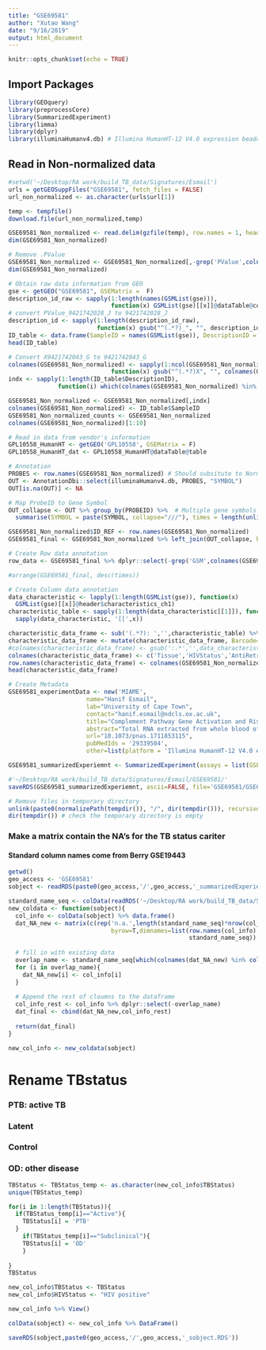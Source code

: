 ```yaml
---
title: "GSE69581"
author: "Xutao Wang"
date: "9/16/2019"
output: html_document
---
```


```r
knitr::opts_chunk$set(echo = TRUE)
```

## Import Packages
```r
library(GEOquery)
library(preprocessCore)
library(SummarizedExperiment)
library(limma)
library(dplyr)
library(illuminaHumanv4.db) # Illumina HumanHT-12 V4.0 expression beadchip
```

## Read in Non-normalized data
```r
#setwd('~/Desktop/RA work/build_TB_data/Signatures/Esmail')
urls = getGEOSuppFiles("GSE69581", fetch_files = FALSE)
url_non_normalized <- as.character(urls$url[1])

temp <- tempfile()
download.file(url_non_normalized,temp)

GSE69581_Non_normalized <- read.delim(gzfile(temp), row.names = 1, header = TRUE)
dim(GSE69581_Non_normalized)
```
```r
# Remove .PValue
GSE69581_Non_normalized <- GSE69581_Non_normalized[,-grep('PValue',colnames(GSE69581_Non_normalized))]
dim(GSE69581_Non_normalized)
```

```r
# Obtain raw data information from GEO
gse <- getGEO("GSE69581", GSEMatrix =  F)
description_id_raw <- sapply(1:length(names(GSMList(gse))), 
                             function(x) GSMList(gse)[[x]]@dataTable@columns$Column[3])
# convert PValue_9421742028_J to 9421742028_J
description_id <- sapply(1:length(description_id_raw), 
                         function(x) gsub("^(.*?)_", "", description_id_raw[x]))
ID_table <- data.frame(SampleID = names(GSMList(gse)), DescriptionID = description_id)
head(ID_table)
```

```r
# Convert X9421742043_G to 9421742043_G
colnames(GSE69581_Non_normalized) <- sapply(1:ncol(GSE69581_Non_normalized), 
                             function(x) gsub("^(.*?)X", "", colnames(GSE69581_Non_normalized)[x]))
indx <- sapply(1:length(ID_table$DescriptionID), 
              function(i) which(colnames(GSE69581_Non_normalized) %in% ID_table$DescriptionID[i]));indx

GSE69581_Non_normalized <- GSE69581_Non_normalized[,indx]
colnames(GSE69581_Non_normalized) <- ID_table$SampleID
GSE69581_Non_normalized_counts <- GSE69581_Non_normalized
colnames(GSE69581_Non_normalized)[1:10]
```

```r
# Read in data from vendor's information
GPL10558_HumanHT <- getGEO('GPL10558', GSEMatrix = F)
GPL10558_HumanHT_dat <- GPL10558_HumanHT@dataTable@table

# Annotation
PROBES <- row.names(GSE69581_Non_normalized) # Should subsitute to Normalized file
OUT <- AnnotationDbi::select(illuminaHumanv4.db, PROBES, "SYMBOL")
OUT[is.na(OUT)] <- NA

# Map ProbeID to Gene Symbol 
OUT_collapse <- OUT %>% group_by(PROBEID) %>%  # Multiple gene symbols map to the same ProbeID
  summarise(SYMBOL = paste(SYMBOL, collapse="///"), times = length(unlist(strsplit(SYMBOL, "///")))) 

GSE69581_Non_normalized$ID_REF <- row.names(GSE69581_Non_normalized)
GSE69581_final <- GSE69581_Non_normalized %>% left_join(OUT_collapse, by=c('ID_REF' = "PROBEID")) %>% left_join(GPL10558_HumanHT_dat, by = c('ID_REF'='ID')) 

# Create Row data annotation
row_data <- GSE69581_final %>% dplyr::select(-grep('GSM',colnames(GSE69581_final))) %>% DataFrame()

#arrange(GSE69581_final, desc(times))
```

```r
# Create Column data annotation
data_characteristic <- lapply(1:length(GSMList(gse)), function(x)  
  GSMList(gse)[[x]]@header$characteristics_ch1)
characteristic_table <- sapply(1:length(data_characteristic[[1]]), function(x) 
  sapply(data_characteristic, '[[',x)) 

characteristic_data_frame <- sub('(.*?): ','',characteristic_table) %>% data.frame()
characteristic_data_frame <- mutate(characteristic_data_frame, Barcode=ID_table$DescriptionID) %>% DataFrame()
#colnames(characteristic_data_frame) <- gsub(':.*','',data_characteristic[[1]])
colnames(characteristic_data_frame) <- c('Tissue','HIVStatus','AntiRetroviralTherapy','TBStatus','Timepoint','StudyNumber','Barcode')
row.names(characteristic_data_frame) <- colnames(GSE69581_Non_normalized_counts)
head(characteristic_data_frame)
```


```r
# Create Metadata
GSE69581_experimentData <- new('MIAME',
                      name="Hanif Esmail",
                      lab="University of Cape Town",
                      contact="hanif.esmail@ndcls.ox.ac.uk",
                      title="Complement Pathway Gene Activation and Rising Circulating Immune Complexes Characterize Early Disease in HIV-Associated Tuberculosis",
                      abstract="Total RNA extracted from whole blood of 35 HIV infected participants with evidence of latent TB (10 with subclinical pathology on PET/CT and 25 without) and 15 HIV infected participants with active TB",
                      url="10.1073/pnas.1711853115",
                      pubMedIds = '29339504',
                      other=list(platform = 'Illumina HumanHT-12 V4.0 expression beadchip (GPL10558)'))

GSE69581_summarizedExperiemnt <- SummarizedExperiment(assays = list(GSE69581_Non_normalized_counts= as.matrix(GSE69581_Non_normalized_counts)), colData = characteristic_data_frame, rowData = row_data, metadata = list(GSE69581_experimentData)); GSE69581_summarizedExperiemnt

```


```r
#'~/Desktop/RA work/build_TB_data/Signatures/Esmail/GSE69581/'
saveRDS(GSE69581_summarizedExperiemnt, ascii=FALSE, file='GSE69581/GSE69581_summarizedExperiemnt.RDS')

# Remove files in temporary directory
unlink(paste0(normalizePath(tempdir()), "/", dir(tempdir())), recursive = TRUE)
dir(tempdir()) # check the temporary directory is empty
```

### Make a matrix contain the NA's for the TB status cariter
#### Standard column names come from Berry GSE19443
```r
getwd()
geo_access <- 'GSE69581'
sobject <- readRDS(paste0(geo_access,'/',geo_access,'_summarizedExperiemnt.RDS'))
```

```r
standard_name_seq <- colData(readRDS('~/Desktop/RA work/build_TB_data/Signatures/Berry/GSE19443/GSE19443_summarizedExperiemnt.RDS')) %>% data.frame() %>% colnames
new_coldata <- function(sobject){
  col_info <- colData(sobject) %>% data.frame()
  dat_NA_new <- matrix(c(rep('n.a.',length(standard_name_seq)*nrow(col_info))),ncol=length(standard_name_seq),
                             byrow=T,dimnames=list(row.names(col_info),
                                                   standard_name_seq)) %>% data.frame()
  
  # fill in with existing data
  overlap_name <- standard_name_seq[which(colnames(dat_NA_new) %in% colnames(col_info))]
  for (i in overlap_name){
    dat_NA_new[i] <- col_info[i]
  }
  
  # Append the rest of cloumns to the dataframe
  col_info_rest <- col_info %>% dplyr::select(-overlap_name)
  dat_final <- cbind(dat_NA_new,col_info_rest)
  
  return(dat_final)
}

new_col_info <- new_coldata(sobject)

```

# Rename TBstatus
### PTB: active TB
### Latent
### Control
### OD: other disease
```r
TBStatus <- TBStatus_temp <- as.character(new_col_info$TBStatus)
unique(TBStatus_temp)

for(i in 1:length(TBStatus)){
  if(TBStatus_temp[i]=="Active"){
    TBStatus[i] = 'PTB'
  }
    if(TBStatus_temp[i]=="Subclinical"){
    TBStatus[i] = 'OD'
    }
  
}
TBStatus

new_col_info$TBStatus <- TBStatus
new_col_info$HIVStatus <- "HIV positive"

new_col_info %>% View()

colData(sobject) <- new_col_info %>% DataFrame()

saveRDS(sobject,paste0(geo_access,'/',geo_access,'_sobject.RDS'))

```





